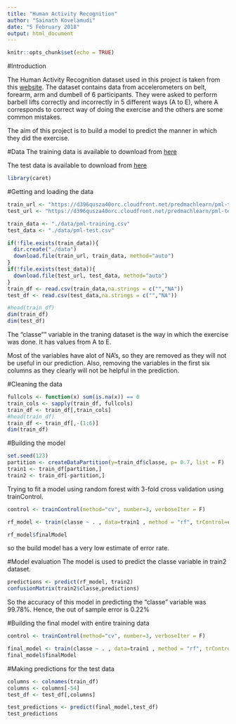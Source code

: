 ```yaml
---
title: "Human Activity Recognition"
author: "Sainath Kovelamudi"
date: "5 February 2018"
output: html_document
---
```


```r
knitr::opts_chunk$set(echo = TRUE)
```

#Introduction

The Human Activity Recognition dataset used in this project is taken from this [website](http://web.archive.org/web/20161224072740/http:/groupware.les.inf.puc-rio.br/har). The dataset contains data from accelerometers on belt, forearm, arm and dumbell of 6 participants. They were asked to perform barbell lifts correctly and incorrectly in 5 different ways (A to E), where A corresponds to correct way of doing the exercise and the others are some common mistakes.  

The aim of this project is to build a model to predict the manner in which they did the exercise. 

#Data
The training data is available to download from [here](https://d396qusza40orc.cloudfront.net/predmachlearn/pml-training.csv)

The test data is available to download from [here](https://d396qusza40orc.cloudfront.net/predmachlearn/pml-testing.csv)

```r
library(caret)
```

#Getting and loading the data
```r
train_url <- "https://d396qusza40orc.cloudfront.net/predmachlearn/pml-training.csv"
test_url <- "https://d396qusza40orc.cloudfront.net/predmachlearn/pml-testing.csv"

train_data <- "./data/pml-training.csv"
test_data <- "./data/pml-test.csv"

if(!file.exists(train_data)){
  dir.create("./data")
  download.file(train_url, train_data, method="auto")
}
if(!file.exists(test_data)){
  download.file(test_url, test_data, method="auto")
}
train_df <- read.csv(train_data,na.strings = c("","NA"))
test_df <- read.csv(test_data,na.strings = c("","NA"))

#head(train_df)
dim(train_df)
dim(test_df)
```
The "classe"" variable in the traning dataset is the way in which the exercise was done. It has values from A to E.

Most of the variables have alot of NA's, so they are removed as they will not be useful in our prediction. Also, removing the variables in the first six columns as they clearly will not be helpful in the prediction.

#Cleaning the data
```r
fullcols <- function(x) sum(is.na(x)) == 0
train_cols <- sapply(train_df, fullcols)
train_df <- train_df[,train_cols]
#head(train_df)
train_df <- train_df[,-(1:6)]
dim(train_df)
```

#Building the model
```r
set.seed(123)
partition <- createDataPartition(y=train_df$classe, p= 0.7, list = F)
train1 <- train_df[partition,]
train2 <- train_df[-partition,]
```
Trying to fit a model using random forest with 3-fold cross validation using trainControl.

```r
control <- trainControl(method="cv", number=3, verboseIter = F)

rf_model <- train(classe ~ . , data=train1 , method = "rf", trControl=control)

rf_model$finalModel
```
so the build model has a very low estimate of error rate.

#Model evaluation
The model is used to predict the classe variable in train2 dataset.

```r
predictions <- predict(rf_model, train2)
confusionMatrix(train2$classe,predictions)
```
So the accuracy of this model in predicting the "classe" variable was 99.78%. Hence, the out of sample error is 0.22%

#Building the final model with entire training data
```r
control <- trainControl(method="cv", number=3, verboseIter = F)

final_model <- train(classe ~ . , data=train1 , method = "rf", trControl=control)
final_model$finalModel
```

#Making predictions for the test data
```r
columns <- colnames(train_df)
columns <- columns[-54]
test_df <- test_df[,columns]

test_predictions <- predict(final_model,test_df)
test_predictions
```




